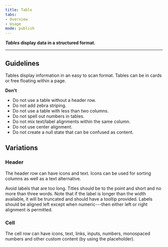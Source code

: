 ```yaml
---
title: Table 
tabs: 
- Overview
- Usage
mode: publish
---
```


***Tables* display data in a structured format.**
<!--One to two sentences as an introduction to the component-->

***

## Guidelines
<!--List how to use it, sizes, widths, grid interactions, color allowances -->

Tables display information in an easy to scan format. Tables can be in cards or free floating within a page. 


**Don't**
<!--Bullet point list if needed -->

* Do not use a table without a header row. 
* Do not add zebra striping.
* Do not use a table with less than two columns.
* Do not spell out numbers in tables.
* Do not mix text/label alignments within the same column. 
* Do not use center alignment. 
* Do not create a null state that can be confused as content. 

## Variations 
<!--One ### heading per frame in Figma, explaining each component in that frame. One 'content' section per variation if needed -->


### Header

The header row can have icons and text. Icons can be used for sorting columns as well as a text alternative. 

Avoid labels that are too long. Titles should be to the point and short and no more than three words. Note that if the label is longer than the width available, it will be truncated and should have a tooltip provided. Labels should be aligned left except when numeric---then either left or right alignment is permitted. 

<Embed url="https://www.figma.com/file/0bGXR2sCwMVSDNyyzu5BXrO5/Desktop-UI?node-id=2450%3A1220" />

<Embed url="https://www.figma.com/file/0bGXR2sCwMVSDNyyzu5BXrO5/Desktop-UI?node-id=2450%3A1219" />


### Cell

The cell row can have icons, text, links, inputs, numbers, monospaced numbers and other custom content (by using the placeholder). 

<Embed url="https://www.figma.com/file/0bGXR2sCwMVSDNyyzu5BXrO5/Desktop-UI?node-id=2450%3A1107" />

<Embed url="https://www.figma.com/file/0bGXR2sCwMVSDNyyzu5BXrO5/Desktop-UI?node-id=2450%3A1505" />

<Embed url="https://www.figma.com/file/0bGXR2sCwMVSDNyyzu5BXrO5/Desktop-UI?node-id=2450%3A1603" />

<Embed url="https://www.figma.com/file/0bGXR2sCwMVSDNyyzu5BXrO5/Desktop-UI?node-id=2450%3A1654" />

<Embed url="https://www.figma.com/file/0bGXR2sCwMVSDNyyzu5BXrO5/Desktop-UI?node-id=2450%3A2487" />
